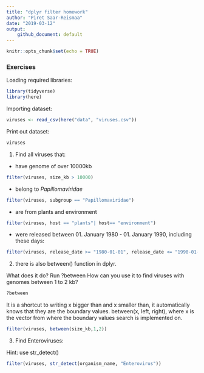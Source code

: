 ```yaml
---
title: "dplyr filter homework"
author: "Piret Saar-Reismaa"
date: "2019-03-12"
output: 
    github_document: default
---
```


```r
knitr::opts_chunk$set(echo = TRUE)
```

### Exercises

Loading required libraries:
```r
library(tidyverse)
library(here)
```

Importing dataset:
```r
viruses <- read_csv(here("data", "viruses.csv"))
```

Print out dataset:
```r
viruses
```


1. Find all viruses that:

- have genome of over 10000kb

```r
filter(viruses, size_kb > 10000)
```

- belong to *Papillomaviridae*

```r
filter(viruses, subgroup == "Papillomaviridae")
```

- are from plants and environment

```r
filter(viruses, host == "plants"| host== "environment")
```

- were released between 01. January 1980 - 01. January 1990, including these days:

```r
filter(viruses, release_date >= "1980-01-01", release_date <= "1990-01-01")
```

2. there is also between() function in dplyr. 

What does it do? Run ?between
How can you use it to find viruses with genomes between 1 to 2 kb?

```r
?between
```

It is a shortcut to writing x bigger than and x smaller than, it automatically knows that they are the boundary values. between(x, left, right), where x is the vector from where the boundary values search is implemented on. 

```r
filter(viruses, between(size_kb,1,2))
```
3. Find Enteroviruses:

Hint: use str_detect()
```r
filter(viruses, str_detect(organism_name, "Enterovirus"))
```

